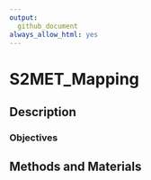 ```yaml
---
output: 
  github_document
always_allow_html: yes
---
```


<!-- README.md is generated from README.Rmd. Please edit that file -->  

# S2MET_Mapping

## Description


### Objectives



## Methods and Materials

